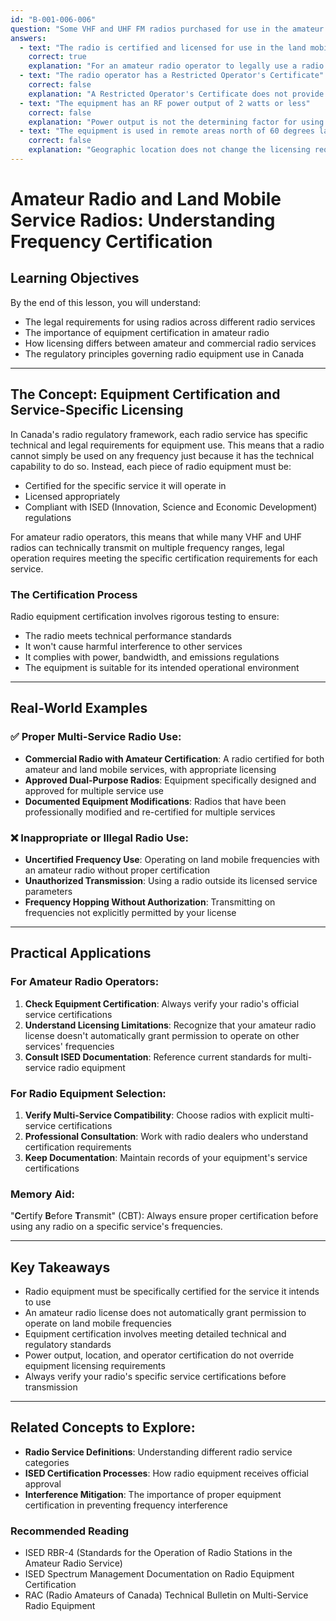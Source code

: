 ```yaml
---
id: "B-001-006-006"
question: "Some VHF and UHF FM radios purchased for use in the amateur radio service can also be programmed to communicate on frequencies used for the land mobile service. Under what conditions is this permissible?"
answers:
  - text: "The radio is certified and licensed for use in the land mobile service"
    correct: true
    explanation: "For an amateur radio operator to legally use a radio on land mobile service frequencies, the radio must be specifically certified and licensed for that service. This means the equipment has been approved by ISED for commercial or industrial use, meeting the technical standards and regulatory requirements for land mobile communications. Simply having an amateur radio license does not automatically grant permission to transmit on land mobile frequencies."
  - text: "The radio operator has a Restricted Operator's Certificate"
    correct: false
    explanation: "A Restricted Operator's Certificate does not provide blanket authorization to operate on land mobile service frequencies. While this certificate allows certain amateur radio operations, it does not override the fundamental requirement that the radio itself must be certified and licensed for the specific service."
  - text: "The equipment has an RF power output of 2 watts or less"
    correct: false
    explanation: "Power output is not the determining factor for using land mobile service frequencies. Regardless of power level, the radio must be specifically certified and licensed for land mobile service use. Low power does not automatically grant permission to operate on these frequencies."
  - text: "The equipment is used in remote areas north of 60 degrees latitude"
    correct: false
    explanation: "Geographic location does not change the licensing requirements for radio equipment. Even in remote northern areas, a radio must still be properly certified and licensed for the land mobile service frequencies it intends to use."
---
```


# Amateur Radio and Land Mobile Service Radios: Understanding Frequency Certification

## Learning Objectives
By the end of this lesson, you will understand:
- The legal requirements for using radios across different radio services
- The importance of equipment certification in amateur radio
- How licensing differs between amateur and commercial radio services
- The regulatory principles governing radio equipment use in Canada

---

## The Concept: Equipment Certification and Service-Specific Licensing

In Canada's radio regulatory framework, each radio service has specific technical and legal requirements for equipment use. This means that a radio cannot simply be used on any frequency just because it has the technical capability to do so. Instead, each piece of radio equipment must be:
- Certified for the specific service it will operate in
- Licensed appropriately
- Compliant with ISED (Innovation, Science and Economic Development) regulations

For amateur radio operators, this means that while many VHF and UHF radios can technically transmit on multiple frequency ranges, legal operation requires meeting the specific certification requirements for each service.

### The Certification Process

Radio equipment certification involves rigorous testing to ensure:
- The radio meets technical performance standards
- It won't cause harmful interference to other services
- It complies with power, bandwidth, and emissions regulations
- The equipment is suitable for its intended operational environment

---

## Real-World Examples

### ✅ Proper Multi-Service Radio Use:
- **Commercial Radio with Amateur Certification**: A radio certified for both amateur and land mobile services, with appropriate licensing
- **Approved Dual-Purpose Radios**: Equipment specifically designed and approved for multiple service use
- **Documented Equipment Modifications**: Radios that have been professionally modified and re-certified for multiple services

### ❌ Inappropriate or Illegal Radio Use:
- **Uncertified Frequency Use**: Operating on land mobile frequencies with an amateur radio without proper certification
- **Unauthorized Transmission**: Using a radio outside its licensed service parameters
- **Frequency Hopping Without Authorization**: Transmitting on frequencies not explicitly permitted by your license

---

## Practical Applications

### For Amateur Radio Operators:
1. **Check Equipment Certification**: Always verify your radio's official service certifications
2. **Understand Licensing Limitations**: Recognize that your amateur radio license doesn't automatically grant permission to operate on other services' frequencies
3. **Consult ISED Documentation**: Reference current standards for multi-service radio equipment

### For Radio Equipment Selection:
1. **Verify Multi-Service Compatibility**: Choose radios with explicit multi-service certifications
2. **Professional Consultation**: Work with radio dealers who understand certification requirements
3. **Keep Documentation**: Maintain records of your equipment's service certifications

### Memory Aid:
"**C**ertify **B**efore **T**ransmit" (CBT): Always ensure proper certification before using any radio on a specific service's frequencies.

---

## Key Takeaways

- Radio equipment must be specifically certified for the service it intends to use
- An amateur radio license does not automatically grant permission to operate on land mobile frequencies
- Equipment certification involves meeting detailed technical and regulatory standards
- Power output, location, and operator certification do not override equipment licensing requirements
- Always verify your radio's specific service certifications before transmission

---

## Related Concepts to Explore:
- **Radio Service Definitions**: Understanding different radio service categories
- **ISED Certification Processes**: How radio equipment receives official approval
- **Interference Mitigation**: The importance of proper equipment certification in preventing frequency interference

### Recommended Reading
- ISED RBR-4 (Standards for the Operation of Radio Stations in the Amateur Radio Service)
- ISED Spectrum Management Documentation on Radio Equipment Certification
- RAC (Radio Amateurs of Canada) Technical Bulletin on Multi-Service Radio Equipment
